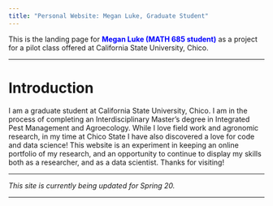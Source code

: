 ```yaml
---
title: "Personal Website: Megan Luke, Graduate Student"
---
```


This is the landing page for <span style="color:blue">**Megan Luke (MATH 685 student)**</span> as a project for a pilot class offered at California State University, Chico. 


----

# Introduction
I am a graduate student at California State University, Chico. I am in the process of completing an Interdisciplinary Master's degree in Integrated Pest Management and Agroecology. While I love field work and agronomic research, in my time at Chico State I have also discovered a love for code and data science! This website is an experiment in keeping an online portfolio of my research, and an opportunity to continue to display my skills both as a researcher, and as a data scientist. Thanks for visiting!


--------------------------------


_This site is currently being updated for Spring 20._


----

